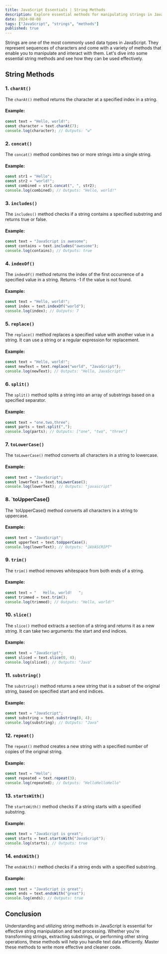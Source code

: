 ```yaml
---
title: JavaScript Essentials | String Methods
description: Explore essential methods for manipulating strings in JavaScript. Learn how to work with strings effectively with practical examples and explanations, including common string manipulations and transformations.
date: 2024-08-08
tags: ["JavaScript", "strings", "methods"]
published: true
---
```


Strings are one of the most commonly used data types in JavaScript. They represent sequences of characters and come with a variety of methods that enable you to manipulate and interact with them. Let's dive into some essential string methods and see how they can be used effectively.

## String Methods

### 1. `charAt()`

The `charAt()` method returns the character at a specified index in a string.

#### Example:

```js showLineNumbers
const text = "Hello, world!";
const character = text.charAt(7);
console.log(character); // Outputs: "w"
```

### 2. `concat()`

The `concat()` method combines two or more strings into a single string.

#### Example:

```js showLineNumbers
const str1 = "Hello";
const str2 = "world!";
const combined = str1.concat(", ", str2);
console.log(combined); // Outputs: "Hello, world!"
```

### 3. `includes()`

The `includes()` method checks if a string contains a specified substring and returns true or false.

#### Example:

```js showLineNumbers
const text = "JavaScript is awesome";
const contains = text.includes("awesome");
console.log(contains); // Outputs: true
```

### 4. `indexOf()`

The `indexOf()` method returns the index of the first occurrence of a specified value in a string. Returns -1 if the value is not found.

#### Example:

```js showLineNumbers
const text = "Hello, world!";
const index = text.indexOf("world");
console.log(index); // Outputs: 7
```

### 5. `replace()`

The `replace()` method replaces a specified value with another value in a string. It can use a string or a regular expression for replacement.

#### Example:

```js showLineNumbers
const text = "Hello, world!";
const newText = text.replace("world", "JavaScript");
console.log(newText); // Outputs: "Hello, JavaScript!"
```

### 6. `split()`

The `split()` method splits a string into an array of substrings based on a specified separator.

#### Example:

```js showLineNumbers
const text = "one,two,three";
const parts = text.split(",");
console.log(parts); // Outputs: ["one", "two", "three"]
```

### 7. `toLowerCase()`

The `toLowerCase()` method converts all characters in a string to lowercase.

#### Example:

```js showLineNumbers
const text = "JavaScript";
const lowerText = text.toLowerCase();
console.log(lowerText); // Outputs: "javascript"
```

### 8. `toUpperCase()

The `toUpperCase() method converts all characters in a string to uppercase.

#### Example:

```js showLineNumbers
const text = "JavaScript";
const upperText = text.toUpperCase();
console.log(lowerText); // Outputs: "JAVASCRIPT"
```

### 9. `trim()`

The `trim()` method removes whitespace from both ends of a string.

#### Example:

```js showLineNumbers
const text = "   Hello, world!   ";
const trimmed = text.trim();
console.log(trimmed); // Outputs: "Hello, world!"
```

### 10. `slice()`

The `slice()` method extracts a section of a string and returns it as a new string. It can take two arguments: the start and end indices.

#### Example:

```js showLineNumbers
const text = "JavaScript";
const sliced = text.slice(0, 4);
console.log(sliced); // Outputs: "Java"
```

### 11. `substring()`

The `substring()` method returns a new string that is a subset of the original string, based on specified start and end indices.

#### Example:

```js showLineNumbers
const text = "JavaScript";
const substring = text.substring(0, 4);
console.log(substring); // Outputs: "Java"
```

### 12. `repeat()`

The `repeat()` method creates a new string with a specified number of copies of the original string.

#### Example:

```js showLineNumbers
const text = "Hello";
const repeated = text.repeat(3);
console.log(repeated); // Outputs: "HelloHelloHello"
```

### 13. `startsWith()`

The `startsWith()` method checks if a string starts with a specified substring.

#### Example:

```js showLineNumbers
const text = "JavaScript is great";
const starts = text.startsWith("JavaScript");
console.log(starts); // Outputs: true
```

### 14. `endsWith()`

The `endsWith()` method checks if a string ends with a specified substring.

#### Example:

```js showLineNumbers
const text = "JavaScript is great";
const ends = text.endsWith("great");
console.log(ends); // Outputs: true
```

## Conclusion

Understanding and utilizing string methods in JavaScript is essential for effective string manipulation and text processing. Whether you're transforming strings, extracting substrings, or performing other string operations, these methods will help you handle text data efficiently. Master these methods to write more effective and cleaner code.
